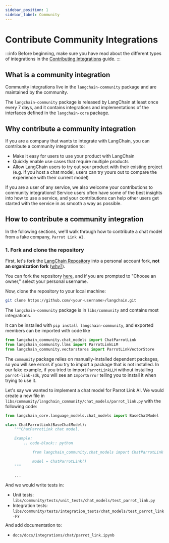 ```yaml
---
sidebar_position: 1
sidebar_label: Community
---
```


# Contribute Community Integrations

:::info
Before beginning, make sure you have read about the different types of integrations in the [Contributing Integrations](./index.mdx) guide.
:::

## What is a community integration

Community integrations live in the `langchain-community` package and are maintained by the community.

The `langchain-community` package is released by LangChain at least once every 7 days, and it contains
integrations and implementations of the interfaces defined in the `langchain-core` package.

## Why contribute a community integration

If you are a company that wants to integrate with LangChain, you can contribute a community integration to:

- Make it easy for users to use your product with LangChain
- Quickly enable use cases that require multiple products
- Allow LangChain users to try out your product with their existing project (e.g. 
if you host a chat model, users can try yours out to compare the experience with 
their current model)

If you are a user of any service, we also welcome your contributions to community integrations!
Service users often have some of the best insights into how to use a service, and your contributions
can help other users get started with the service in as smooth a way as possible.

## How to contribute a community integration

In the following sections, we'll walk through how to contribute a chat model from a fake company, `Parrot Link AI`.

### 1. Fork and clone the repository

First, let's fork the [LangChain Repository](https://github.com/langchain-ai/langchain) 
into a personal account fork, **not an organization fork** ([why?](/docs/contributing/faq/#how-do-i-allow-maintainers-to-edit-my-pr)).

You can fork the repository [here](https://github.com/langchain-ai/langchain/fork), and if you are prompted to "Choose an owner," select your personal username.

Now, clone the repository to your local machine:

```bash
git clone https://github.com/<your-username>/langchain.git
```

The `langchain-community` package is in `libs/community` and contains most integrations.

It can be installed with `pip install langchain-community`, and exported members can be imported with code like 

```python
from langchain_community.chat_models import ChatParrotLink
from langchain_community.llms import ParrotLinkLLM
from langchain_community.vectorstores import ParrotLinkVectorStore
```

The `community` package relies on manually-installed dependent packages, so you will see errors 
if you try to import a package that is not installed. In our fake example, if you tried to import `ParrotLinkLLM` without installing `parrot-link-sdk`, you will see an `ImportError` telling you to install it when trying to use it.

Let's say we wanted to implement a chat model for Parrot Link AI. We would create a new file in `libs/community/langchain_community/chat_models/parrot_link.py` with the following code:

```python
from langchain_core.language_models.chat_models import BaseChatModel

class ChatParrotLink(BaseChatModel):
    """ChatParrotLink chat model.

    Example:
        .. code-block:: python

            from langchain_community.chat_models import ChatParrotLink

            model = ChatParrotLink()
    """

    ...
```

And we would write tests in:

- Unit tests: `libs/community/tests/unit_tests/chat_models/test_parrot_link.py`
- Integration tests: `libs/community/tests/integration_tests/chat_models/test_parrot_link.py`

And add documentation to:

- `docs/docs/integrations/chat/parrot_link.ipynb`